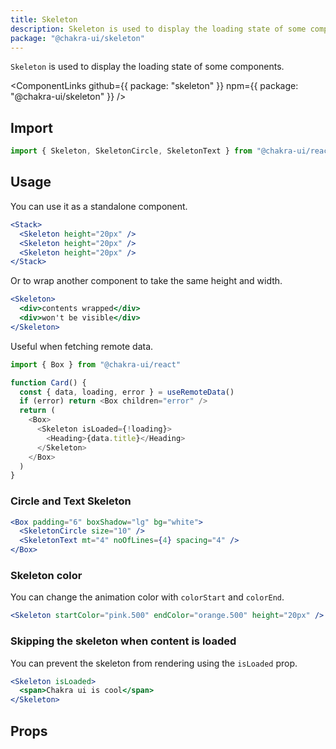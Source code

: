 ```yaml
---
title: Skeleton
description: Skeleton is used to display the loading state of some component
package: "@chakra-ui/skeleton"
---
```


`Skeleton` is used to display the loading state of some components.

<ComponentLinks
  github={{ package: "skeleton" }}
  npm={{ package: "@chakra-ui/skeleton" }}
/>

<carbon-ad></carbon-ad>

## Import

```js
import { Skeleton, SkeletonCircle, SkeletonText } from "@chakra-ui/react"
```

## Usage

You can use it as a standalone component.

```jsx
<Stack>
  <Skeleton height="20px" />
  <Skeleton height="20px" />
  <Skeleton height="20px" />
</Stack>
```

Or to wrap another component to take the same height and width.

```jsx
<Skeleton>
  <div>contents wrapped</div>
  <div>won't be visible</div>
</Skeleton>
```

Useful when fetching remote data.

```js live=false
import { Box } from "@chakra-ui/react"

function Card() {
  const { data, loading, error } = useRemoteData()
  if (error) return <Box children="error" />
  return (
    <Box>
      <Skeleton isLoaded={!loading}>
        <Heading>{data.title}</Heading>
      </Skeleton>
    </Box>
  )
}
```

### Circle and Text Skeleton

```jsx
<Box padding="6" boxShadow="lg" bg="white">
  <SkeletonCircle size="10" />
  <SkeletonText mt="4" noOfLines={4} spacing="4" />
</Box>
```

### Skeleton color

You can change the animation color with `colorStart` and `colorEnd`.

```jsx
<Skeleton startColor="pink.500" endColor="orange.500" height="20px" />
```

### Skipping the skeleton when content is loaded

You can prevent the skeleton from rendering using the `isLoaded` prop.

```jsx
<Skeleton isLoaded>
  <span>Chakra ui is cool</span>
</Skeleton>
```

## Props

<PropsTable of="Skeleton" />
